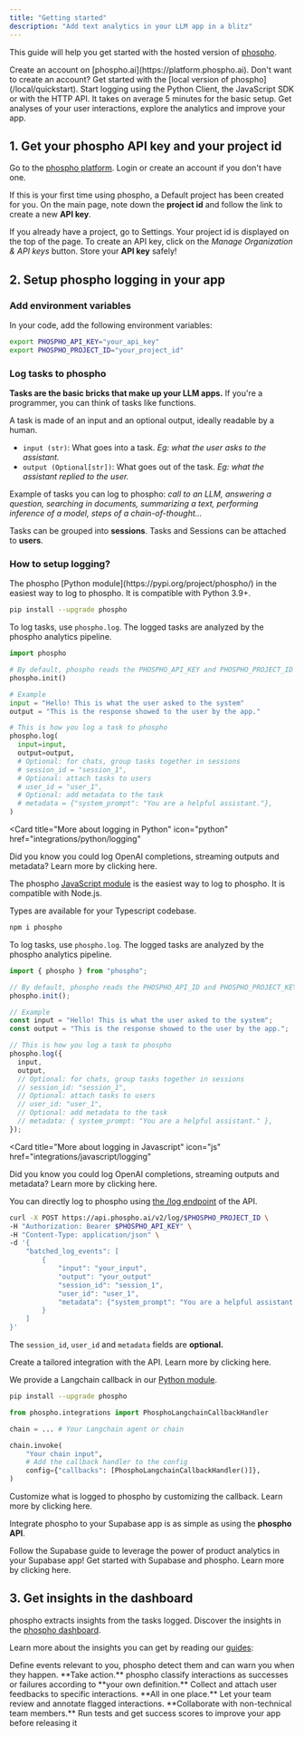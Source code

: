 ```yaml
---
title: "Getting started"
description: "Add text analytics in your LLM app in a blitz"
---
```


This guide will help you get started with the hosted version of [phospho](https://platform.phospho.ai).

<Steps>
  <Step title="Get your phospho API key and your project id">
    Create an account on [phospho.ai](https://platform.phospho.ai).
    <Note>
    Don't want to create an account? Get started with the [local version of phospho](/local/quickstart).
    </Note>
  </Step>
  <Step title="Setup phospho logging in your app">
    Start logging using the Python Client, the JavaScript SDK or with the HTTP
    API. It takes on average 5 minutes for the basic setup.
  </Step>
  <Step title="Get insigths in the dashboard">
    Get analyses of your user interactions, explore the analytics and improve
    your app.
  </Step>
</Steps>

## 1. Get your phospho API key and your project id

Go to the [phospho platform](https://platform.phospho.ai/). Login or create an account if you don't have one.

If this is your first time using phospho, a Default project has been created for you. On the main page, note down the **project id** and follow the link to create a new **API key**.

If you already have a project, go to Settings. Your project id is displayed on the top of the page. To create an API key, click on the _Manage Organization & API keys_ button. Store your **API key** safely!

## 2. Setup phospho logging in your app

### Add environment variables

In your code, add the following environment variables:

```bash
export PHOSPHO_API_KEY="your_api_key"
export PHOSPHO_PROJECT_ID="your_project_id"
```

### Log tasks to phospho

**Tasks are the basic bricks that make up your LLM apps.** If you're a programmer, you can think of tasks like functions.

A task is made of an input and an optional output, ideally readable by a human.

- `input (str)`: What goes into a task. _Eg: what the user asks to the assistant._
- `output (Optional[str])`: What goes out of the task. _Eg: what the assistant replied to the user._

Example of tasks you can log to phospho: _call to an LLM, answering a question, searching in documents, summarizing a text, performing inference of a model, steps of a chain-of-thought..._

Tasks can be grouped into **sessions**. Tasks and Sessions can be attached to **users**.

### How to setup logging?

<Tabs>
<Tab title="Python" icon="python">
The phospho [Python module](https://pypi.org/project/phospho/) in the easiest way to log to phospho. It is compatible with Python 3.9+.

```bash
pip install --upgrade phospho
```

To log tasks, use `phospho.log`. The logged tasks are analyzed by the phospho analytics pipeline.

```python
import phospho

# By default, phospho reads the PHOSPHO_API_KEY and PHOSPHO_PROJECT_ID from the environment variables
phospho.init()

# Example
input = "Hello! This is what the user asked to the system"
output = "This is the response showed to the user by the app."

# This is how you log a task to phospho
phospho.log(
  input=input,
  output=output,
  # Optional: for chats, group tasks together in sessions
  # session_id = "session_1",
  # Optional: attach tasks to users
  # user_id = "user_1",
  # Optional: add metadata to the task
  # metadata = {"system_prompt": "You are a helpful assistant."},
)
```

<Card
  title="More about logging in Python"
  icon="python"
  href="integrations/python/logging"
>
  Did you know you could log OpenAI completions, streaming outputs and metadata?
  Learn more by clicking here.
</Card>

</Tab>
<Tab title="Javascript/Typescript" icon="js">

The phospho [JavaScript module](https://www.npmjs.com/package/phospho) is the easiest way to log to phospho. It is compatible with Node.js.

Types are available for your Typescript codebase.

```bash
npm i phospho
```

To log tasks, use `phospho.log`. The logged tasks are analyzed by the phospho analytics pipeline.

```js
import { phospho } from "phospho";

// By default, phospho reads the PHOSPHO_API_ID and PHOSPHO_PROJECT_KEY from the environment variables
phospho.init();

// Example
const input = "Hello! This is what the user asked to the system";
const output = "This is the response showed to the user by the app.";

// This is how you log a task to phospho
phospho.log({
  input,
  output,
  // Optional: for chats, group tasks together in sessions
  // session_id: "session_1",
  // Optional: attach tasks to users
  // user_id: "user_1",
  // Optional: add metadata to the task
  // metadata: { system_prompt: "You are a helpful assistant." },
});
```

<Card
  title="More about logging in Javascript"
  icon="js"
  href="integrations/javascript/logging"
>
  Did you know you could log OpenAI completions, streaming outputs and metadata?
  Learn more by clicking here.
</Card>

</Tab>

<Tab title="API" icon="webhook">

You can directly log to phospho using [the /log endpoint](https://api.phospho.ai/v2/redoc#tag/Logs) of the API.

```bash
curl -X POST https://api.phospho.ai/v2/log/$PHOSPHO_PROJECT_ID \
-H "Authorization: Bearer $PHOSPHO_API_KEY" \
-H "Content-Type: application/json" \
-d '{
    "batched_log_events": [
        {
            "input": "your_input",
            "output": "your_output"
            "session_id": "session_1",
            "user_id": "user_1",
            "metadata": {"system_prompt": "You are a helpful assistant."},
        }
    ]
}'
```

<Info>The `session_id`, `user_id` and `metadata` fields are **optional.**</Info>

<Card title="API reference" icon="webhook" href="api-reference/introduction">
  Create a tailored integration with the API. Learn more by clicking here.
</Card>

</Tab>

<Tab title="Langchain">

We provide a Langchain callback in our [Python module](https://pypi.org/project/phospho/).

```bash
pip install --upgrade phospho
```

```python
from phospho.integrations import PhosphoLangchainCallbackHandler

chain = ... # Your Langchain agent or chain

chain.invoke(
    "Your chain input",
    # Add the callback handler to the config
    config={"callbacks": [PhosphoLangchainCallbackHandler()]},
)
```

<Card title="Langchain guide" icon="bird" href="integrations/langchain">
  Customize what is logged to phospho by customizing the callback. Learn more by
  clicking here.
</Card>

</Tab>

<Tab title="Supabase">

Integrate phospho to your Supabase app is as simple as using the **phospho API**.

<Note>
  Follow the Supabase guide to leverage the power of product analytics in your
  Supabase app!
</Note>

<Card title="Read the supabase guide" icon="bolt" href="integrations/supabase">
  Get started with Supabase and phospho. Learn more by clicking here.
</Card>

</Tab>

</Tabs>

## 3. Get insights in the dashboard

phospho extracts insights from the tasks logged. Discover the insights in the [phospho dashboard](https://phospho.ai/).

Learn more about the insights you can get by reading our [guides](/guides):

<CardGroup>
  <Card title="Automatic event detection" href="/guides/events">
    Define events relevant to you, phospho detect them and can warn you
    when they happen. **Take action.**
  </Card>
  <Card title="Automatic Evaluation" href="/guides/evaluation">
    phospho classify interactions as successes or failures according to
    **your own definition.** 
  </Card>
  <Card title="User Feedback" href="/guides/user-feedback">
    Collect and attach user feedbacks to specific interactions. **All in one place.**
  </Card>
  <Card title="Review and Label" href="/guides/evaluation">
    Let your team review and annotate flagged interactions. **Collaborate with non-technical team members.**
  </Card>
  <Card title="Offline Testing" href="/guides/testing">
    Run tests and get success scores to improve your app before releasing it
  </Card>
</CardGroup>